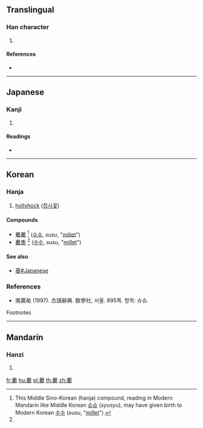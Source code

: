 {{character info/new}}
==Translingual==

===Han character===
{{Han char|rn=140|rad=艸|as=13|sn=19|four=|canj=TWLI,XXTWL}}

# {{defn|Han|sort=艸13}}

====References====
* {{Han ref|kx=1062.010|dkj=32142|dj=1526.080|hdz=53302.020|uh=85A5|ud=34213}}

----

==Japanese==

===Kanji===
{{ja-kanji|grade=|rs=艸13}}

# {{defn|lang=ja|sort=艸13}}

====Readings====
* {{ja-readings|on=[[しょく]] (shoku), [[ぞく]] (zoku), [[ちょく]] (choku), [[ちく]] (chiku)|kun=[[れんげつつじ]] (rengetsutsuji)|nanori=}}

----

==Korean==

===Hanja===
{{ko-hanja|hangeul=촉|eumhun=|rv=chok|mr=ch'ok|y=chok}}
# [[hollyhock]] ([[접시꽃]])

====Compounds====
* [[薥薥]] <ref name=syusyu> This Middle Sino-Korean (hanja) compound, reading in Modern Mandarin like Middle Korean [[슈슈]] (''syusyu''), may have given birth to Modern Korean [[수수]] (''susu'', "[[millet]]"). </ref> ([[수수]], ''susu'', "[[millet]]")
* [[薥黍]] <ref name=syusyu /> ([[수수]], ''susu'', "[[millet]]")

====See also====
* [[葵#Japanese]]

===References===
* 南廣祐 (1997). 古語辭典. 敎學社, 서울. 895쪽. 항목: 슈슈.
; Footnotes
<references />

----

==Mandarin==

===Hanzi===
{{cmn-hanzi|pin=[[shǔ]] ([[shu3]])|wg=shu<sup>3</sup>}}

# {{defn|lang=cmn|sort=艸13}}

[[fr:薥]]
[[hu:薥]]
[[pl:薥]]
[[th:薥]]
[[zh:薥]]